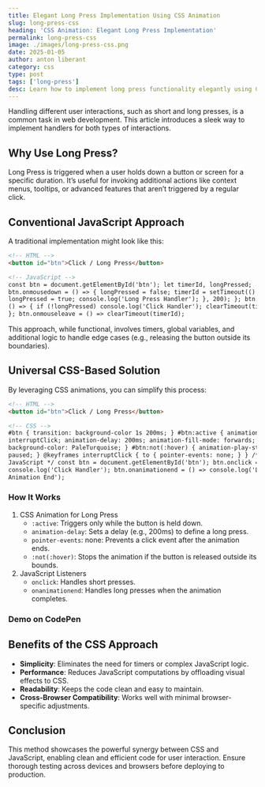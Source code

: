 ```yaml
---
title: Elegant Long Press Implementation Using CSS Animation
slug: long-press-css
heading: 'CSS Animation: Elegant Long Press Implementation'
permalink: long-press-css
image: ./images/long-press-css.png
date: 2025-01-05
author: anton liberant
category: css
type: post
tags: ['long-press']
desc: Learn how to implement long press functionality elegantly using CSS animations. Simplify user interactions, improve performance, and write cleaner code effortlessly.
---
```


Handling different user interactions, such as short and long presses, is a common task in web development. This article introduces a sleek way to implement handlers for both types of interactions.

## Why Use Long Press?

Long Press is triggered when a user holds down a button or screen for a specific duration. It’s useful for invoking additional actions like context menus, tooltips, or advanced features that aren’t triggered by a regular click.

## Conventional JavaScript Approach

A traditional implementation might look like this:

```html
<!-- HTML -->
<button id="btn">Click / Long Press</button>

<!-- JavaScript -->
const btn = document.getElementById('btn'); let timerId, longPressed;
btn.onmousedown = () => { longPressed = false; timerId = setTimeout(() => {
longPressed = true; console.log('Long Press Handler'); }, 200); }; btn.onclick =
() => { if (!longPressed) console.log('Click Handler'); clearTimeout(timerId);
}; btn.onmouseleave = () => clearTimeout(timerId);
```

This approach, while functional, involves timers, global variables, and additional logic to handle edge cases (e.g., releasing the button outside its boundaries).

## Universal CSS-Based Solution

By leveraging CSS animations, you can simplify this process:

```html
<!-- HTML -->
<button id="btn">Click / Long Press</button>

<!-- CSS -->
#btn { transition: background-color 1s 200ms; } #btn:active { animation-name:
interruptClick; animation-delay: 200ms; animation-fill-mode: forwards;
background-color: PaleTurquoise; } #btn:not(:hover) { animation-play-state:
paused; } @keyframes interruptClick { to { pointer-events: none; } } /*
JavaScript */ const btn = document.getElementById('btn'); btn.onclick = () =>
console.log('Click Handler'); btn.onanimationend = () => console.log('Long Press
Animation End');
```

### How It Works

1. CSS Animation for Long Press
   - `:active`: Triggers only while the button is held down.
   - `animation-delay`: Sets a delay (e.g., 200ms) to define a long press.
   - `pointer-events`: none: Prevents a click event after the animation ends.
   - `:not(:hover)`: Stops the animation if the button is released outside its bounds.
2. JavaScript Listeners
   - `onclick`: Handles short presses.
   - `onanimationend`: Handles long presses when the animation completes.

### Demo on CodePen

<Codepen id='QwLOoqP' />

## Benefits of the CSS Approach

- **Simplicity**: Eliminates the need for timers or complex JavaScript logic.
- **Performance**: Reduces JavaScript computations by offloading visual effects to CSS.
- **Readability**: Keeps the code clean and easy to maintain.
- **Cross-Browser Compatibility**: Works well with minimal browser-specific adjustments.

## Conclusion

This method showcases the powerful synergy between CSS and JavaScript, enabling clean and efficient code for user interaction. Ensure thorough testing across devices and browsers before deploying to production.
